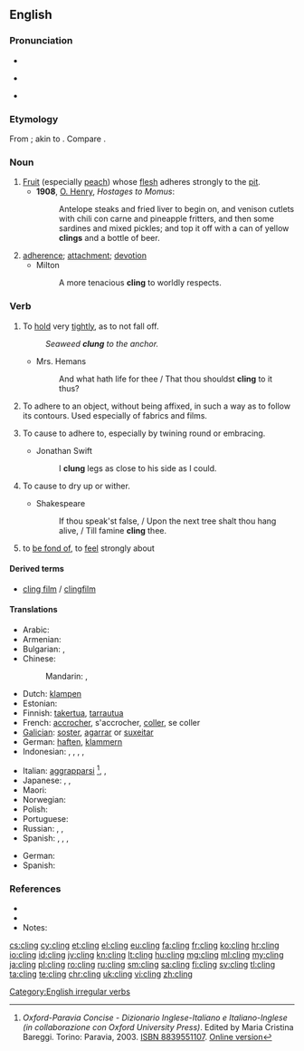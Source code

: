 ==English==

===Pronunciation===
* {{IPA|/ˈklɪŋ/}}
* {{a|US|also}} {{IPA|/ˈkliːŋ/}}
* {{rhymes|ɪŋ}}

===Etymology===
From {{etyl|ang|en}} {{term|clingan||to adhere|lang=ang}}; akin to {{etyl|da|-}} {{term|klynge||to cluster, to crowd|lang=da}}. Compare {{term|clump|lang=en}}.

===Noun===
{{en-noun}}

# [[fruit|Fruit]] (especially [[peach]]) whose [[flesh]] adheres strongly to the [[pit]].
#* '''1908''', [[w:O. Henry|O. Henry]], ''Hostages to Momus'':
#*: Antelope steaks and fried liver to begin on, and venison cutlets with chili con carne and pineapple fritters, and then some sardines and mixed pickles; and top it off with a can of yellow '''clings''' and a bottle of beer.
# [[adherence]]; [[attachment]]; [[devotion]]
#* Milton
#*: A more tenacious '''cling''' to worldly respects.

===Verb===
{{en-verb|clings|clinging|clung}}

# {{senseid|en|hold tightly}}To [[hold]] very [[tight]]ly, as to not fall off.
#: ''Seaweed '''clung''' to the anchor.''
#* Mrs. Hemans
#*: And what hath life for thee / That thou shouldst '''cling''' to it thus?
# To adhere to an object, without being affixed, in such a way as to follow its contours. Used especially of fabrics and films.
# {{context|transitive|lang=en}} To cause to adhere to, especially by twining round or embracing.
#* Jonathan Swift
#*: I '''clung''' legs as close to his side as I could.
# {{context|transitive|lang=en}} To cause to dry up or wither.
#* Shakespeare
#*: If thou speak'st false, / Upon the next tree shalt thou hang alive, / Till famine '''cling''' thee.
# {{context|figurative|with preposition to|lang=en}} to [[be fond of]], to [[feel]] strongly about

====Derived terms====
* [[cling film]] / [[clingfilm]]

====Translations====

{{trans-top|hold tightly}}
* Arabic: {{t|ar|تمسك|tr=tamassaka}}
* Armenian: {{t|hy|կառչել|tr=kaṙčel}}
* Bulgarian: {{t+|bg|прилепвам}},  {{t|bg|придържам се о}}
* Chinese:
*: Mandarin: {{t|cmn|粘住|tr=niánzhù|sc=Hani}},  {{t+|cmn|依附|tr=yīfù|sc=Hani}}
* Dutch: [[klampen]]
* Estonian: {{t|et|liibuma}}
* Finnish: [[takertua]], [[tarrautua]]
* French: [[accrocher]], s'accrocher, [[coller]], se coller
* [[Galician]]: [[soster]], [[agarrar]] or [[suxeitar]]
* German: [[haften]], [[klammern]]
* Indonesian: {{t+|id|sangkut|alt=menyangkut}}, {{t+|id|sangkut|alt=menyangkutkan}}, {{t+|id|gantung|alt=bergantung}}, {{t+|id|gantung|alt=menggantung}}, {{t+|id|gantung|alt=menggantungkan}}
{{trans-mid}}
* Italian: [[aggrapparsi]] <ref>''Oxford-Paravia Concise - Dizionario Inglese-Italiano e Italiano-Inglese (in collaborazione con Oxford University Press)''. Edited by Maria Cristina Bareggi. Torino: Paravia, 2003. [[W:Wikipedia:book sources| ISBN 8839551107]]. [http://www.oxfordparavia.it/ Online version]</ref>, {{t+|it|abbarbicarsi}}, {{t|it|appiccicarsi}}
* Japanese: {{t+|ja|掛ける|tr=かける, kakeru}},  {{t|ja|ぶら下がる|tr=ぶらさがる, burasagaru}} {{qualifier|intransitive}},  {{t|ja|ぶら下げる|tr=ぶらさげる, burasageru}} {{qualifier|transitive}}
* Maori: {{t|mi|whakaawhiawhi}}
* Norwegian: {{t|no|klenge}}
* Polish: {{t|pl|przylgnąć}}
* Portuguese: {{t+|pt|agarrar}}
* Russian: {{t+|ru|льнуть|tr=l'nut'}}, {{t+|ru|прилипать|tr=prilipát'}}, {{t+|ru|цепляться|tr=ceplját'sja}}
* Spanish: {{t+|es|sostener}}, {{t+|es|aferrar|alt=aferrarse}}, {{t+|es|sujetar}}, {{t+|es|agarrar|alt=agarrarse}}
{{trans-bottom}}

{{trans-top|(figuratively) feel strongly about}}
{{trans-mid}}
* German: {{t+|de|hängen|alt=hängen an}}
* Spanish: {{t|es|estar apegado|alt=estar apegado a}}
{{trans-bottom}}

===References===
* {{R:Century 1911}}
* {{R:Webster 1913}}
* Notes:
<references/>

[[Category:English irregular verbs]]

[[cs:cling]]
[[cy:cling]]
[[et:cling]]
[[el:cling]]
[[eu:cling]]
[[fa:cling]]
[[fr:cling]]
[[ko:cling]]
[[hr:cling]]
[[io:cling]]
[[id:cling]]
[[jv:cling]]
[[kn:cling]]
[[lt:cling]]
[[hu:cling]]
[[mg:cling]]
[[ml:cling]]
[[my:cling]]
[[ja:cling]]
[[pl:cling]]
[[ro:cling]]
[[ru:cling]]
[[sm:cling]]
[[sa:cling]]
[[fi:cling]]
[[sv:cling]]
[[tl:cling]]
[[ta:cling]]
[[te:cling]]
[[chr:cling]]
[[uk:cling]]
[[vi:cling]]
[[zh:cling]]